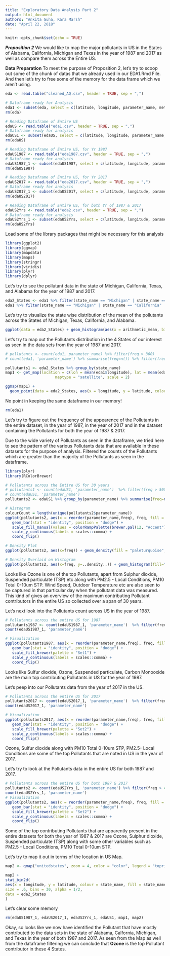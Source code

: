 ```yaml
---
title: "Exploratory Data Analysis Part 2"
output: html_document
authors: "Ankita Guha, Kara Marsh"
date: "April 22, 2018"
---
```


```r
knitr::opts_chunk$set(echo = TRUE)
```

***Proposition 2***
We would like to map the major pollutants in US in the States of Alabama, California, Michigan and Texas in the year of 1987 and 2017 as well as compare them across the Entire US. 


**Data Preparation**
To meet the purpose of Proposition 2, let's try to scoop out some of the chunk of datas that we already used in our EDA1.Rmd File. And then let's try to free some of the memory for the data frame which we aren't using. 

```r
eda <- read.table("cleaned_AQ.csv", header = TRUE, sep = ",")

# Dataframe ready for Analysis
eda1 <- subset(eda, select = c(latitude, longitude, parameter_name, method_name, year, arithmetic_mean, arithmetic_standard_dev, state_name))
rm(eda)

# Reading Dataframe of Entire US
edaUS <- read.table("eda1.csv", header = TRUE, sep = ",")
# Dataframe ready for analysis
edaUS1 <- subset(edaUS, select = c(latitude, longitude, parameter_name, method_name, year, arithmetic_mean, arithmetic_standard_dev, state_name))
rm(edaUS)

# Reading Dataframe of Entire US, for Yr 1987
edaUS1987 <- read.table("eda1987.csv", header = TRUE, sep = ",")
# Dataframe ready for analysis
edaUS1987_1 <- subset(edaUS1987, select = c(latitude, longitude, parameter_name, method_name, year, arithmetic_mean, arithmetic_standard_dev, state_name))
rm(edaUS1987)

# Reading Dataframe of Entire US, for Yr 2017
edaUS2017 <- read.table("eda2017.csv", header = TRUE, sep = ",")
# Dataframe ready for analysis
edaUS2017_1 <- subset(edaUS2017, select = c(latitude, longitude, parameter_name, method_name, year, arithmetic_mean, arithmetic_standard_dev, state_name))
rm(edaUS2017)

# Reading Dataframe of Entire US, for both Yr of 1987 & 2017
edaUS2Yrs <- read.table("eda2.csv", header = TRUE, sep = ",")
# Dataframe ready for analysis
edaUS2Yrs_1 <- subset(edaUS2Yrs, select = c(latitude, longitude, parameter_name, method_name, year, arithmetic_mean, arithmetic_standard_dev, state_name))
rm(edaUS2Yrs)

```


Load some of the library packages that might be necessary for this analysis
```r
library(ggplot2)
library(ggmap)
library(mapdata)
library(maps)
library(stringr)
library(viridis)
library(plyr)
library(dplyr)
```

Let's try to see the pollutant data in the state of Michigan, California, Texas, and Alabama for the year of 1987 and 2017. 

```r
eda2_States <- eda1 %>% filter(state_name == "Michigan" | state_name == "California" | state_name == "Texas" | state_name == "Alabama") %>% arrange(desc(arithmetic_mean)) 
eda1 %>% filter(state_name == "Michigan" | state_name == "California" | state_name == "Texas" | state_name == "Alabama") %>% arrange(desc(arithmetic_mean)) 
```

Let's try to visualize the state wise distribution of the mean of the pollutants across the States of Michigan, Texas, California, and Alabama. 

```r
ggplot(data = eda2_States) + geom_histogram(aes(x = arithmetic_mean, binwidth = 30000, fill = state_name)) + scale_x_log10()
```

Let's try to map out the Pollutants distribution in the 4 States of our interest as seen in the data sets from the year of 1987 and 2017.
```r
# pollutants <- count(eda1, parameter_name) %>% filter(freq > 300) 
# count(eda1, 'parameter_name') %>% summarise(freq=n()) %>% filter(freq > 10000) 

pollutants1 <- eda2_States %>% group_by(state_name) 
map1 <- get_map(location = c(lon = mean(eda1$longitude), lat = mean(eda1$latitude)), zoom = 4,
                      maptype = "satellite", scale = 2)

ggmap(map1) +
  geom_point(data = eda2_States, aes(x = longitude, y = latitude, colour = state_name, alpha = 0.7), size = 5, shape = 21) + guides(fill=FALSE, alpha=FALSE, size=TRUE)

```

No point in keeping the same dataframe in our memory!
```r
rm(eda1)
```


Let's try to figure out the frequency of the appearence of the Pollutants in the entire dataset, in the year of 1987, in the year of 2017 and in the dataset containing the Pollutants for both the year of 1987 & 2017. 

Due to the wide variety of Pollutants as seen in the dataframe, we tried here to see the pattern of the various Pollutants data that are available in these datasets for the purpose of analysis. Filtered the counts of the Pollutants which are greater than the majority of the Pollutants as seen in the dataframe. 

```r
library(plyr)
library(RColorBrewer)

# Pollutants across the Entire US for 30 years
# pollutants1 <- count(edaUS1, 'parameter_name')  %>% filter(freq > 5000)
# count(edaUS1, 'parameter_name')
pollutants2 <- edaUS1 %>% group_by(parameter_name) %>% summarise(freq=n()) %>% filter(freq > 5000)

# Histogram
colourCount = length(unique(pollutants2$parameter_name))
ggplot(pollutants2, aes(x = reorder(parameter_name,freq), freq, fill = parameter_name)) +
   geom_bar(stat = "identity", position = "dodge") +
   scale_fill_manual(values = colorRampPalette(brewer.pal(12, "Accent"))(colourCount)) +
   scale_y_continuous(labels = scales::comma) + 
   coord_flip()

# Density Plot
ggplot(pollutants2, aes(x=freq)) + geom_density(fill = "paleturquoise", alpha = 0.90) + scale_x_log10()

# Density Overlaid on Histogram
ggplot(pollutants2, aes(x=freq, y=..density..)) + geom_histogram(fill="turquoise", color="grey60", size=.2) + geom_density() + scale_x_log10()
```

Looks like Ozone is one of the top Pollutants, apart from Sulphur dioxide, Suspended particulate (TSP) etc along with PM2.5 - Local Conditions, PM10 Total 0-10um STP. Wind Speed, Outdoor Temperature etc are also seen to be captured in that particular day when the pollutant data was measured. This kind of gives an overview of the maximum contributing Pollutant contributors in the entire US so collected over a span of 30 years. 

Let's next look into the Pollutants count across US in the year of 1987.  
```r
# Pollutants across the entire US for 1987
pollutants1987 <- count(edaUS1987_1, 'parameter_name')  %>% filter(freq > 100)
count(edaUS1987_1, 'parameter_name')

# Visualization
ggplot(pollutants1987, aes(x = reorder(parameter_name,freq), freq, fill = parameter_name)) +
   geom_bar(stat = "identity", position = "dodge") +
   scale_fill_brewer(palette = "Set1") + 
   scale_y_continuous(labels = scales::comma) + 
   coord_flip()
```

Looks like Sulfur dioxide, Ozone, Suspended particulate, Carbon Monooxide are the main top contributing Pollutants in US for the year of 1987.

Let's peep into our Pollutants data from the year of 2017 in the US. 
```r
# Pollutants across the entire US for 2017
pollutants2017 <- count(edaUS2017_1, 'parameter_name')  %>% filter(freq > 200)
count(edaUS2017_1, 'parameter_name')

# Visualization
ggplot(pollutants2017, aes(x = reorder(parameter_name,freq), freq, fill = parameter_name)) +
   geom_bar(stat = "identity", position = "dodge") +
   scale_fill_brewer(palette = "Set2") + 
   scale_y_continuous(labels = scales::comma) + 
   coord_flip()
```
Ozone, Sulfur dioxide along with PM10 Total 0-10um STP, PM2.5- Local Conditions are some of the top Pollutants that are noted in US in the year of 2017.  


Let's try to look at the Pollutants data in the entire US for both 1987 and 2017.
```r
# Pollutants across the entire US for both 1987 & 2017
pollutants2 <- count(edaUS2Yrs_1, 'parameter_name') %>% filter(freq > 400)
count(edaUS2Yrs_1, 'parameter_name')
# Visualization
ggplot(pollutants2, aes(x = reorder(parameter_name,freq), freq, fill = parameter_name)) +
   geom_bar(stat = "identity", position = "dodge") +
   scale_fill_brewer(palette = "Set2") + 
   scale_y_continuous(labels = scales::comma) + 
   coord_flip()
```
Some of the top contributing Pollutants that are apparently present in the entire datasets for both the year of 1987 & 2017 are Ozone, Sulphur dioxide, Suspended particulate (TSP) along with some other variables such as PM2.5 - Local Conditions, PM10 Total 0-10um STP. 


Let's try to map it out in terms of the location in US Map. 
```r
map2 <- qmap("unitedstates", zoom = 4, color = "color", legend = "topright")

map2 +
stat_bin2d(
aes(x = longitude, y = latitude, colour = state_name, fill = state_name),
size = .6, bins = 30, alpha = 1/2,
data = eda2_States
)
```

Let's clear some memory 

```r
rm(edaUS1987_1, edaUS2017_1, edaUS2Yrs_1, edaUS1, map1, map2)
```


Okay, so looks like we now have identified the Pollutant that have mostly contributed to the data sets in the state of Alabama, Calfornia, Michigan, and Texas in the year of both 1987 and 2017. As seen from the Map as well from the dataframe filtering we can conclude that **Ozone** is the top Pollutant contributor in these 4 States. 


